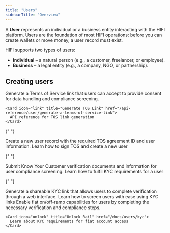 ```yaml
---
title: "Users"
sidebarTitle: "Overview"
---
```


A **User** represents an individual or a business entity interacting with the HIFI platform.
Users are the foundation of most HIFI operations: before you can create wallets or move money, a user record must exist.

HIFI supports two types of users:

- **Individual** – a natural person (e.g., a customer, freelancer, or employee).
- **Business** – a legal entity (e.g., a company, NGO, or partnership).

## Creating users

<AccordionGroup>
  <Accordion title="Create a TOS link">
    Generate a Terms of Service link that users can accept to provide consent for data handling and compliance screening.
    
    <Card icon="link" title="Generate TOS Link" href="/api-reference/user/generate-a-terms-of-service-link">
      API reference for TOS link generation
    </Card>
  </Accordion>

{" "}

<Accordion title="Create a user">
  Create a new user record with the required TOS agreement ID and user
  information.
  <Card icon="code" title="Create a user" href="/guides/screen/create-a-user">
    Learn how to sign TOS and create a new user
  </Card>
</Accordion>

{" "}

<Accordion title="Submit KYC">
  Submit Know Your Customer verification documents and information for user
  compliance screening.
  <Card icon="code" title="Submit KYC" href="/guides/screen/submit-kyc">
    Learn how to fulfil KYC requirements for a user
  </Card>
</Accordion>

{" "}

<Accordion title="Create KYC link">
  Generate a shareable KYC link that allows users to complete verification
  through a web interface.
  <Card icon="link" title="Use KYC Link" href="/guides/screen/use-kyc-link">
    Learn how to screen users with ease using KYC links
  </Card>
</Accordion>

  <Accordion title="Unlock rail">
    Enable fiat on/off-ramp capabilities for users by completing the necessary verification and compliance steps.
    
    <Card icon="unlock" title="Unlock Rail" href="/docs/users/kyc">
      Learn about KYC requirements for fiat account access
    </Card>
  </Accordion>
</AccordionGroup>

